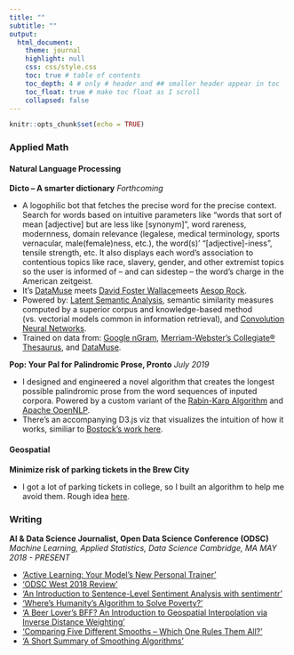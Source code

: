 ```yaml
---
title: ""
subtitle: ""
output:
  html_document:
    theme: journal
    highlight: null
    css: css/style.css
    toc: true # table of contents
    toc_depth: 4 # only # header and ## smaller header appear in toc
    toc_float: true # make toc float as I scroll
    collapsed: false
---
```


```r
knitr::opts_chunk$set(echo = TRUE)
```

### Applied Math

#### Natural Language Processing  

**Dicto -- A smarter dictionary** *Forthcoming*  

- A logophilic bot that fetches the precise word for the precise context. Search for words based on intuitive parameters like "words that sort of mean [adjective] but are less like [synonym]", word rareness, modernness, domain relevance (legalese, medical terminology, sports vernacular, male(female)ness, etc.), the word(s)' "[adjective]-iness", tensile strength, etc. It also displays each word's association to contentious topics like race, slavery, gender, and other extremist topics so the user is informed of -- and can sidestep -- the word's charge in the American zeitgeist.
- It's [DataMuse](https://www.datamuse.com/api/) meets [David Foster Wallace](https://en.wikipedia.org/wiki/David_Foster_Wallace)meets [Aesop Rock](https://pudding.cool/projects/vocabulary/index.html).
- Powered by: [Latent Semantic Analysis](https://link.springer.com/content/pdf/10.3758\%2Fs13428-014-0529-0.pdf), semantic similarity measures computed by a superior corpus and knowledge-based method (vs. vectorial models common in information retrieval), and [Convolution Neural Networks](https://github.com/jayurbain/DeepNLPIntro/blob/master/slides/2\%20NLP\%20Text\%20Classification.pdf).
- Trained on data from: [Google nGram](https://books.google.com/ngrams), [Merriam-Webster's Collegiate® Thesaurus](https://www.dictionaryapi.com/products/api-collegiate-thesaurus.html), and [DataMuse](https://www.datamuse.com/api/).

**Pop: Your Pal for Palindromic Prose, Pronto** *July 2019*

- I designed and engineered a novel algorithm that creates the longest possible palindromic prose from the word sequences of inputed corpora. Powered by a custom variant of the [Rabin-Karp Algorithm](https://www.geeksforgeeks.org/rabin-karp-algorithm-for-pattern-searching/) and [Apache OpenNLP](https://opennlp.apache.org/).
- There's an accompanying D3.js viz that visualizes the intuition of how it works, similiar to [Bostock's work here](https://bost.ocks.org/mike/algorithms/).

#### Geospatial

**Minimize risk of parking tickets in the Brew City**

- I got a lot of parking tickets in college, so I built an algorithm to help me avoid them. Rough idea [here](src/Minimizing_Parking_Ticket_Risk.pdf).

### Writing 

**AI & Data Science Journalist, Open Data Science Conference (ODSC)**
*Machine Learning, Applied Statistics, Data Science Cambridge, MA  MAY 2018 - PRESENT *
    
- ['Active Learning: Your Model's New Personal Trainer']([https://opendatascience.com/active-learning-your-models-new-personal-trainer/)
- ['ODSC West 2018 Review'](https://opendatascience.com/odsc-west-2018-review-have-you-been-to-machine-learning-mecca/)
- ['An Introduction to Sentence-Level Sentiment Analysis with sentimentr'](https://opendatascience.com/an-introduction-to-sentence-level-sentiment-analysis-with-sentimentr/)
- ['Where’s Humanity’s Algorithm to Solve Poverty?'](https://opendatascience.com/wheres-humanitys-algorithm-to-solve-poverty/)
- ['A Beer Lover’s BFF? An Introduction to Geospatial Interpolation via Inverse Distance Weighting'](https://opendatascience.com/an-introduction-to-geospatial-interpolation-via-inverse-distance-weighting/)
- ['Comparing Five Different Smooths – Which One Rules Them All?'](https://opendatascience.com/comparing-five-different-smooths-which-one-rules-them-all/)
- ['A Short Summary of Smoothing Algorithms'](https://opendatascience.com/a-short-summary-of-smoothing-algorithms/)
 

